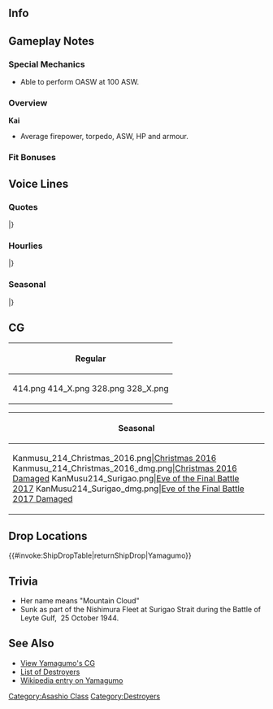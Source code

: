 ==Info==
{{KanmusuInfo|ID=214}}
{{KanmusuInfo|ID=214a}}

==Gameplay Notes==
===Special Mechanics===
* Able to perform OASW at 100 ASW.

===Overview===
'''Kai'''
* Average firepower, torpedo, ASW, HP and armour.  

===Fit Bonuses===
{{:{{BASEPAGENAME}}/Equipment Bonuses}}
{{clear}}

==Voice Lines==
===Quotes===
{{ShipquoteHeader}}
{{ShipquoteKai
|scenario = Introduction
|origin = おはようございま～す。朝潮型駆逐艦六番艦、山雲です～。よろしくお願い致しま～す。
|translation = Good morning~ I'm the 6th ship of the Asashio-class destroyers, Yamagumo. Please take good care of me~
|audio = Yamagumo-Introduction.ogg
}}
{{ShipquoteKai
|scenario = Library
|origin = 朝潮型駆逐艦六番艦の山雲です～。
大阪生まれの横須賀育ちなの～。そうね、機雷とかは注意しないといけないわね～。
護衛や哨戒で活躍、そしてマリアナ、西村艦隊の一員としてレイテにも参加したわ～。
|translation = I'm the 6th ship of the Asashio-class destroyers, Yamagumo.
I was born in Osaka and raised in Yokosuka. Oh right, you have to be careful around naval mines.<ref>She struck a Japanese naval mine while supporting Japanese landings at [https://en.wikipedia.org/wiki/Lingayen,_Pangasinan Lingayen].</ref>
I was active in escorts and patrols; took part in Marinara then participated in Leyte as part of the Nishimura Fleet.<ref>Refering to the [https://en.wikipedia.org/wiki/Battle_of_the_Philippine_Sea Battle of the Philippine Sea] and the [https://en.wikipedia.org/wiki/Battle_of_Leyte_Gulf Battle of Leyte Gulf] respectively. In the latter, she was part of the Southern Force under Vice Admirals Nishimura Shoji and Shima Kiyohide.</ref>
|audio = Yamagumo-Library.ogg
}}
{{ShipquoteKai
|scenario = Secretary 1
|origin = 山雲をー、お呼びでしょうかー？
|translation = Did you call me~?
|audio = Yamagumo-Secretary_1.ogg
}}
{{ShipquoteKai
|scenario = Secretary 2
|origin = いけませんわー。そこはデリケートですー。爆雷はー、センシティブですからー。
|translation = You can't do that~ That place is delicate~ Depth charges are sensitive.
|audio = Yamagumo-Secretary_2.ogg
}}
{{ShipquoteKai
|scenario = Secretary 3
|origin = え～っとー、ごめんなさ～い。あんまりしつこいとー、本気で怒っちゃうかも～ねー？
|translation = Ummm, sorry. I'll probably get really angry if you're to insistent alright?
|audio = Yamagumo-Secretary_3.ogg
}}
{{ShipquoteKai
|scenario = Secretary Idle
|origin = えーっと～、山雲てきには～、なにもない時間って～、わりとー、好きかも～。　でも朝雲姉は、せっかちさんね～。ね～！
|translation = Ummmm, I'm someone who is fine having nothing to do. But Asagumo-nee is an impatient person. Right~!
|audio = Yamagumo-Idle.ogg
}}
{{ShipquoteKai
|scenario = Secretary (Married)
|origin = 司令さん、頑張ってるのね～。偉いわ～。山雲的にはー、とてもすごいなーって思うのよねー。ほんとよ？うふふふ♪
|translation = You're working hard, Commander. That's great~ I'm the kind of person that thinks that's something amazing~ I'm serious you know? Ufufu♪
|audio = Yamagumo-Wedding_Line.ogg
}}
{{ShipquoteKai
|scenario = Wedding
|origin = 司令さん、どうしたの？山雲に、この箱をくれるの？　なにかしら？あら、綺麗ね～。うふふ♪　ありがと～
|translation =What's wrong, Commander? Are you giving this box to me? I wonder what it is. Oh my, it's beautiful~ Ufufu♪ Thank you~
|audio = Yamagumo-Wedding.ogg
}}
{{ShipquoteKai
|scenario = Player's Score
|origin = 情報ねー。それは大切よねー。
|translation = Intelligence huh~ That's something important~
|audio = Yamagumo-Looking_At_Scores.ogg
}}
{{ShipquoteKai
|scenario = Joining the Fleet
|origin = 駆逐艦山雲ー、抜錨しま～す。
|translation = Destroyer Yamagumo~, setting sail~
|audio = Yamagumo-Joining_A_Fleet.ogg
}}
{{ShipquoteKai
|scenario = Equipment 1
|origin = あらー 嬉しいわー。
|translation = Oh my, I'm happy for this~
|audio = Yamagumo-Equipment_1.ogg
}}
{{ShipquoteKai
|scenario = Equipment 2
|origin = どうなのかしらー？　山雲に～、似合うー？　そぉー？
|translation = What do you think~? Does this suit me~? Really~?
|audio = Yamagumo-Equipment_2.ogg
}}
{{ShipquoteKai
|scenario = Equipment 3
|origin = そうなるのね～
|translation = I guess so~
|audio = Yamagumo-Equipment_3.ogg
}}
{{ShipquoteKai
|scenario = Supply
|origin = ありがたいわねー
|translation = I'm grateful~
|audio = Yamagumo-Supply.ogg
}}
{{ShipquoteKai
|scenario = Docking (Minor Damage)
|origin = お風呂も、いいわねー。
|translation = A bath would be nice too~
|audio = Yamagumo-Docking_Minor.ogg
}}
{{ShipquoteKai
|scenario = Docking (Major Damage)
|origin = うーん、ごめんなさいねー 。お風呂、ゆっくり入るわねー。
|translation = Yup, sorry about this. I'm going to take a nice long bath~
|audio = Yamagumo-Docking_Major.ogg
}}
{{ShipquoteKai
|scenario = Construction
|origin = 新しい娘が来たみたいねー。
|translation = Looks like a new girl has come~
|audio = Yamagumo-Construction.ogg
}}
{{ShipquoteKai
|scenario = Returning from Sortie
|origin = 艦隊がもどってきたねー。うん、よかったー。ねー？
|translation = The fleet has returned~ Yup, isn't this great?
|audio = Yamagumo-Returning_From_Sortie.ogg
}}
{{ShipquoteKai
|scenario = Starting a Sortie
|origin = あら～ 朝雲姉？一緒に行く～？
|translation = Oh~ Asagumo-nee? Want to come with me~?
|audio = Yamagumo-Starting_A_Sortie.ogg
}}
{{ShipquoteKai
|scenario = Starting a Battle
|origin = 敵艦はっけ～ん♪。 撃ち方～、始め～。
|translation = Enemy ships spotted~♪ Open~, fire~
|audio = Yamagumo-Battle_Start.ogg
}}
{{ShipquoteKai
|scenario = Attack
|origin = そうねー、なるべくなら、当てていきたいわ～。
|translation = Oh right, I'd like to hit something this time~<ref>During the Battle of the Philippine Sea, she was part of Force B that did not see combat.</ref>
|audio = Yamagumo-Attack.ogg
}}
{{ShipquoteKai
|scenario = Night Battle Attack
|origin = 山雲の攻撃～、どうかしらー？
|translation = How are my attacks~?
|audio = Yamagumo-Night_Attack.ogg
}}
{{ShipquoteKai
|scenario = Night Battle
|origin = 夜戦はね～、 夜はね～、 山雲、すこ～し、苦手かなー？
|translation = It's a night battle~ It's night~ I'm not really good at this~<ref>She was part of the night battle disaster at [https://en.wikipedia.org/wiki/Battle_of_Leyte_Gulf#Battle_of_Surigao_Strait_.2825_October_1944.29 Surigao Strait].</ref>
|audio = Yamagumo-Night_Battle.ogg
}}
{{ShipquoteKai
|scenario = MVP
|origin = へぇ～♪、山雲が、一番活躍したの～？ そんなこともあるのね～ 面白いわね～
|translation = Heh~♪ I had the most conspicuous service~? I guess that can happen~ That's interesting~
|audio = Yamagumo-MVP.ogg
}}
{{ShipquoteKai
|scenario = Minor Damage 1
|origin = やだー、当たっちゃったー？
|translation = Oh no, I'm hit~?
|audio = Yamagumo-Minor_Damage_1.ogg
}}
{{ShipquoteKai
|scenario = Minor Damage 2
|origin = いやだやだ山雲、攻撃には弱いのよー！
|translation = Nooo~. I'm weak to attacks!
|audio = Yamagumo-Minor_Damage_2.ogg
}}
{{ShipquoteKai
|scenario = Major Damage
|origin = うーん、ちょーっと、真面目にやらないとダメかなー。
|translation = Yeah, I guess I do have to get a bit more serious...
|audio = Yamagumo-Major_Damage.ogg
}}
{{ShipquoteKai
|scenario = Sunk
|origin = 沈むの、かなー…朝雲姉ぇ…来ちゃ、ダメだからねぇ…また…ねぇ…
|translation = So I'm sinking... Asagumo-nee... You can't come with me alright... See... you...
|audio = Yamagumo-Sunk.ogg
}}
|} <references/>

{{clear}}

===Hourlies===
{{ShipquoteHeader | type = hourly}}
{{ShipquoteKai
|scenario = 00:00 
|origin = 司令さ～ん。今日は山雲がー、秘書艦を担当するのねー？　いいわ、やりますー
|translation = Commander~ I'll be your secretary ship today alright~? I can do this.
|audio = Yamagumo-00.ogg
}}
{{ShipquoteKai
|scenario = 01:00 
|origin = マルヒトーマルマルー！こんなかんじでいいかしら？そう？
|translation = 0100~! Something like this? Really?
|audio = Yamagumo-01.ogg
}}
{{ShipquoteKai
|scenario = 02:00 
|origin = マルフターマルマルー！深夜ー。この時間はー、なぜか少し、緊張するわねー
|translation = 0200~! It's late at night~ Somehow I get a bit nervous at this time.<ref>The Nishimura Fleet entered Surigao Strait at this time.</ref>
|audio = Yamagumo-02.ogg
}}
{{ShipquoteKai
|scenario = 03:00 
|origin = マルサンーマルマルー。この時間はー、とても不思議な気持ちにねー、なるのー…ふぅ
|translation = 0300~ I get a really weird feeling at this time~ ...*sigh*<ref>The Nishimura Fleet was detected by the [https://en.wikipedia.org/wiki/USS_West_Virginia_(BB-48) USS West Virgina] at this time.</ref>
|audio = Yamagumo-03.ogg
}}
{{ShipquoteKai
|scenario = 04:00 
|origin = マルヨンーマルマルー！もうすぐ夜明けねー。良かったー♪
|translation = 0400~! It's almost dawn. Thank goodness~♪
|audio = Yamagumo-04.ogg
}}
{{ShipquoteKai
|scenario = 05:00 
|origin = マルゴーマルマルー！司令さ～ん、朝が近いわねー。安心するわー、ねー？
|translation = 0500~! It's almost morning, Commander. It's such a relief isn't it?
|audio = Yamagumo-05.ogg
}}
{{ShipquoteKai
|scenario = 06:00 
|origin = マルロクーマルマルー！朝ねー。皆を起こしてこないとねー。朝は、好きよ？
|translation = 0600~! It's morning. I have to go wake everyone up. I like mornings you know?
|audio = Yamagumo-06.ogg
}}
{{ShipquoteKai
|scenario = 07:00 
|origin = マルナナーマルマルー！司令さーん、朝食、ここに置いておくわね－。ご飯はー、この新鮮なタマゴでー、卵がけご飯にしてねー
|translation = 0700~! I'll leave your breakfast here, Commander. Break these fresh eggs over the rice to make some tamago kake gohan.<ref>[https://en.wikipedia.org/wiki/Tamago_kake_gohan Tamago kake gohan] is raw egg and soy sauce poured over rice and mixed in.</ref>
|audio = Yamagumo-07.ogg
}}
{{ShipquoteKai
|scenario = 08:00 
|origin = マルハチーマルマルー！卵がけご飯ってー、美味しいわよねー。麦ご飯にも合うしー、山雲もー、好きなのー♪　うふふーん♪
|translation = 0800~! Tamago kake gohan is delicious right~ I also like it with barley rice~♪ Ufufu~♪
|audio = Yamagumo-08.ogg
}}
{{ShipquoteKai
|scenario = 09:00 
|origin = マルキュウーマルマルー！そーだ、今日のお昼はねー、朝雲姉とー、デートなのー！デート…いいでしょー？楽しみー♪
|translation = 0900~! That's right, I have a date with Asagumo-nee for lunch~! It's fine... right? I can't wait~♪
|audio = Yamagumo-09.ogg
}}
{{ShipquoteKai
|scenario = 10:00 
|origin = ヒトマルーマルマルー！朝雲姉はねー…ふふーん♪とても柔らかいのー。だから好きー。うふふーん♪
|translation = 1000~! Asagumo-nee is... Fufun~♪ Really gentle~ That's why I like her. Ufufu~♪
|audio = Yamagumo-10.ogg
}}
{{ShipquoteKai
|scenario = 11:00 
|origin = ヒトヒトーマルマルー！司令さん、私の格好、おかしくなーい？だいじょーぶ？よーし、いってきまーす！
|translation = 1100~! Do I look fine, Commander? I'm just fine? Alright, see you later!
|audio = Yamagumo-11.ogg
}}
{{ShipquoteKai
|scenario = 12:00 
|origin = ヒトフターマルマルー！あれはー扶桑さんと山城さんー？あ、うう～ん…なんか、お腹がー、痛くなってきたー。うう～ん…帰ろー…
|translation = 1200~! Is that Fusou-san and Yamashiro-san? Ah, yup... Somehow my stomach hurts... Yeah... let's go home...<ref>She was hit amidships by torpedoes fired by the [https://en.wikipedia.org/wiki/USS_McDermut_(DD-677) USS McDermut] at Surigao Strait.</ref>
|audio = Yamagumo-12.ogg
}}
{{ShipquoteKai
|scenario = 13:00 
|origin = ヒトサンーマルマルー！司令さーん、もう大丈夫ー。Uターンしてー、戻ってきたからー。お、お仕事に戻りまーす！
|translation = 1300~! I'm fine now, Commander. I made a U-turn and came back. I-I'll get back to work~!
|audio = Yamagumo-13.ogg
}}
{{ShipquoteKai
|scenario = 14:00 
|origin = ヒトヨンーマルマルー！遠征部隊の確認、よーし！任務の進捗ー、オッケー！司令さーん、艦隊、順調ですー
|translation = 1400~! Expedition fleet check, done! Mission progress, OK! The fleet is doing well, Commander.
|audio = Yamagumo-14.ogg
}}
{{ShipquoteKai
|scenario = 15:00 
|origin = ヒトゴーマルマルー！ああ、これですかー？山雲の、家庭菜園で採れた、野菜ですー。ラバウルで、教えてもらったのー♪
|translation = 1500~! Ah, this? I picked these vegetables from the kitchen garden. They taught me to do this in Rabaul~♪<ref>A [https://en.wikipedia.org/wiki/Kitchen_garden kitchen garden] has a dual function of being ornamental and growing edibles. On orders from [https://en.wikipedia.org/wiki/Hitoshi_Imamura General Imamura Hitoshi], Rabaul grew crops en masse to increase the self-sufficiency of the base in the event of a blockade. Yamagumo probably picked this habit up since she visited the base on numerous occasions over her career.</ref>
|audio = Yamagumo-15.ogg
}}
{{ShipquoteKai
|scenario = 16:00 
|origin = ヒトロクーマルマルー！この野菜を煮て－、お砂糖を沢山入れてー、ジャム作るとー、意外と美味しいんですー♪ほら、ねー？
|translation = 1600~! You can make jam if you boil these vegetables and add lots of sugar. It's surprisingly delicious~♪ 
|audio = Yamagumo-16.ogg
}}
{{ShipquoteKai
|scenario = 17:00 
|origin = ヒトナナマルマルー！そんなことしてたら、もう夕方ねー。一日はー、早いわねー
|translation = 1700~! It's evening before you know it. The day sure flew by~
|audio = Yamagumo-17.ogg
}}
{{ShipquoteKai
|scenario = 18:00 
|origin = ヒトハチーマルマルー！夕食は、山雲が作りますねー。家庭菜園で作った、自家製野菜のカレーよー。おいしーのー♪
|translation = 1800~! I'll make dinner alright. I'll make homemade vegetable curry with the vegetables I got from the kitchen garden. It'll be delicious~♪
|audio = Yamagumo-18.ogg
}}
{{ShipquoteKai
|scenario = 19:00 
|origin = ヒトキュウーマルマルー！山雲のー、家庭菜園野菜カレー、良かったでしょー？え、誰との家庭かってー？朝雲姉とですー♪
|translation = 1900~! Is my kitchen garden vegetable curry good? Eh, whose household is it? Asagumo-nee's and mine~♪
|audio = Yamagumo-19.ogg
}}
{{ShipquoteKai
|scenario = 20:00 
|origin = フタマルーマルマルー！この後もねー、朝雲姉と、デートなんですー。楽しみー♪タイとか曲がってないー？そわそわするー
|translation = 2000~! I have another date with Asagumo-nee after this. I can't wait~♪ Is my tie straight? I'm so nervous.
|audio = Yamagumo-20.ogg
}}
{{ShipquoteKai
|scenario = 21:00 
|origin = フタヒトーマルマルー！いってきまーす！朝雲姉ー！あれ、その人…だれ？仲…良さそう…あれ？　涙が…あれ？
|translation = 2100~! See you later~! Asagumo-nee! Oh, who... is that? They look... close... Huh? My tears are... huh?
|audio = Yamagumo-21.ogg
}}
{{ShipquoteKai
|scenario = 22:00 
|origin = フタフタ、マルマルー…司令さん、朝雲姉が、知らない男の人と…あの…え、それは…違う…の？そゆこと？　な、な～んだ～！
|translation = 2200~... Asagumo-nee was with a guy I don't know, Commander... Umm... Eh, I'm... mistaken...? That's it? I-is that all~!<ref>
|audio = Yamagumo-22.ogg
}}
{{ShipquoteKai
|scenario = 23:00 
|origin = フタサンマルマルー！よかったー。朝雲姉、お仕事なのねー。司令さん、山雲、安心しましたー。はらはらしましたー
|translation = 2300~! That's a relief~ Asagumo-nee was just working. I'm releived now, Commander. My heart is pounding.
|audio = Yamagumo-23.ogg
}}
|} <references/>

{{clear}}

===Seasonal===
{{SeasonalHeaderOld}}
{{SeasonalQuote
|scenario = [[Seasonal/New_Year_2015|New Year 2015]]
|origin = 司令さーん、あけましてぇ、おめでとうございまーす！・・・山雲、今年も、よろしくでーす！
|translation =	Happy New Year, Commander! …Please take care of me this year too!
|audio = Yamagumo_2015newyear.ogg
|notes = 
}}
{{SeasonalQuote
|scenario = [[Seasonal/Second_Anniversary|2nd Anniversary]]
|origin = 司令さん、今日は特別な日ね～ご一緒できて、山雲嬉しいです～
|translation =	Today is a special day, Commander. I’m happy we can spend it together.
|audio = 214_Yamagumo_2ndAnniv.mp3
|notes = 
}}
{{SeasonalQuote
|scenario = [[Seasonal/Christmas_2015|Christmas 2015]]
|origin = クリスマスですね！司令さん、クリスマスプレゼント何がいいですか？
|translation =	It’s Christmas! What would you like for Christmas, Commander?
|audio = Yamagumo_Christmas_2015_Sec1.ogg
|notes =
}}
{{SeasonalQuote
|scenario = [[Seasonal/Late_Autumn_2017|Late Autumn 2017]]
|origin = この季節がまたやってきたんのね。深夜は少しざわざわします。ふぅー。|translation =	So this season has come again. The night is a bit noisy. Whew.
|audio = Yamagumo_Late_Autumn_2017_Sec1.mp3
|notes = 
}}
|}<references/>

{{clear}}

==CG==
{| class="mw-collapsible mw-collapsed wikitable" style="width: 100%;"
!Regular
|-
|<gallery>
414.png
414_X.png
328.png
328_X.png
</gallery>
|}

{| class="mw-collapsible mw-collapsed wikitable" style="width: 100%;"
!Seasonal
|-
|<gallery>
Kanmusu_214_Christmas_2016.png|[[Seasonal/Christmas_2016|Christmas 2016]]
Kanmusu_214_Christmas_2016_dmg.png|[[Seasonal/Christmas_2016|Christmas 2016 Damaged]]
KanMusu214_Surigao.png|[[Seasonal/Late_Autumn_2017|Eve of the Final Battle 2017]]
KanMusu214_Surigao_dmg.png|[[Seasonal/Late_Autumn_2017|Eve of the Final Battle 2017 Damaged]]
</gallery>
|}

==Drop Locations==
{{#invoke:ShipDropTable|returnShipDrop|Yamagumo}}

==Trivia==
* Her name means "Mountain Cloud"
* Sunk as part of the Nishimura Fleet at Surigao Strait during the Battle of Leyte Gulf,  25 October 1944.
==See Also==
*[[Yamagumo/Gallery|View Yamagumo's CG]]
*[[EliteDD|List of Destroyers]]
*[[wikipedia:Japanese_destroyer_Yamagumo_(1937)|Wikipedia entry on Yamagumo]]

{{Shiplist}}
[[Category:Asashio Class]]
[[Category:Destroyers]]